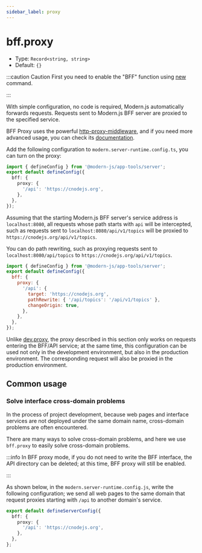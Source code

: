 ```yaml
---
sidebar_label: proxy
---
```


# bff.proxy

- Type: `Record<string, string>`
- Default: `{}`

:::caution Caution
First you need to enable the "BFF" function using [new](/apis/app/commands/new) command.

:::

With simple configuration, no code is required, Modern.js automatically forwards requests. Requests sent to Modern.js BFF server are proxied to the specified service.

BFF Proxy uses the powerful [http-proxy-middleware](https://github.com/chimurai/http-proxy-middleware), and if you need more advanced usage, you can check its [documentation](https://github.com/chimurai/http-proxy-middleware#options).

Add the following configuration to `modern.server-runtime.config.ts`, you can turn on the proxy:

```ts title="modern.server-runtime.config.ts"
import { defineConfig } from '@modern-js/app-tools/server';
export default defineConfig({
  bff: {
    proxy: {
      '/api': 'https://cnodejs.org',
    },
  },
});
```

Assuming that the starting Modern.js BFF server's service address is `localhost:8080`, all requests whose path starts with `api` will be intercepted, such as requests sent to `localhost:8080/api/v1/topics` will be proxied to `https://cnodejs.org/api/v1/topics`.

You can do path rewriting, such as proxying requests sent to `localhost:8080/api/topics` to `https://cnodejs.org/api/v1/topics`.

```js title="modern.server-runtime.config.js"
import { defineConfig } from '@modern-js/app-tools/server';
export default defineConfig({
  bff: {
    proxy: {
      '/api': {
        target: 'https://cnodejs.org',
        pathRewrite: { '/api/topics': '/api/v1/topics' },
        changeOrigin: true,
      },
    },
  },
});
```

Unlike [dev.proxy](/configure/app/dev/proxy), the proxy described in this section only works on requests entering the BFF/API service; at the same time, this configuration can be used not only in the development environment, but also in the production environment. The corresponding request will also be proxied in the production environment.

## Common usage

### Solve interface cross-domain problems

In the process of project development, because web pages and interface services are not deployed under the same domain name, cross-domain problems are often encountered.

There are many ways to solve cross-domain problems, and here we use `bff.proxy` to easily solve cross-domain problems.

:::info
In BFF proxy mode, if you do not need to write the BFF interface, the API directory can be deleted; at this time, BFF proxy will still be enabled.

:::

As shown below, in the `modern.server-runtime.config.js`, write the following configuration; we send all web pages to the same domain that request proxies starting with `/api` to another domain's service.

```ts title="modern.server-runtime.config.ts"
export default defineServerConfig({
  bff: {
    proxy: {
      '/api': 'https://cnodejs.org',
    },
  },
};
```

